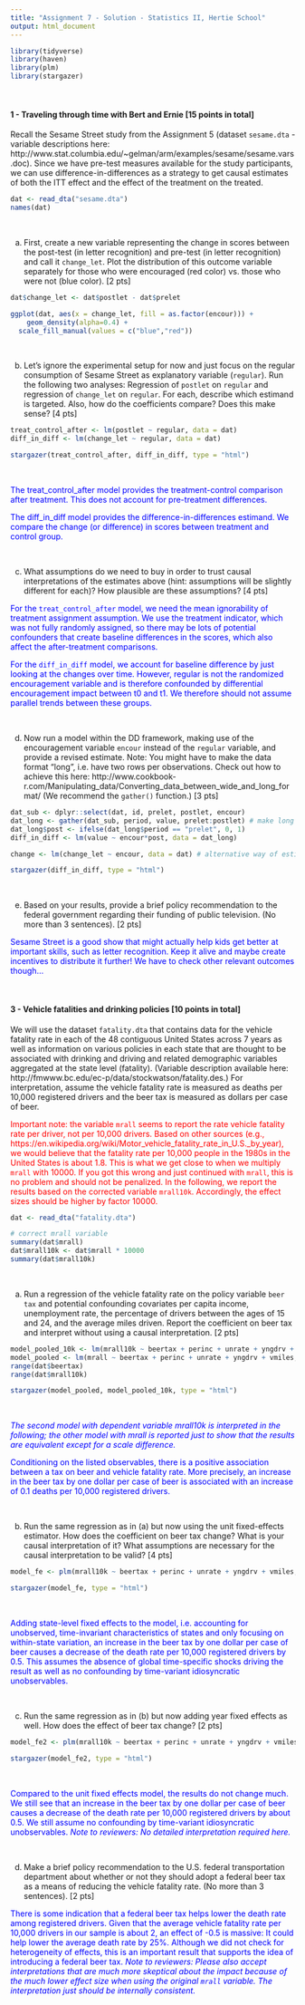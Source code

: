 ```yaml
---
title: "Assignment 7 - Solution - Statistics II, Hertie School"
output: html_document
---
```



```r
library(tidyverse)
library(haven)
library(plm)
library(stargazer)
```

<br>

#### 1 - Traveling through time with Bert and Ernie [15 points in total]

Recall the Sesame Street study from the Assignment 5 (dataset `sesame.dta` - variable descriptions here: http://www.stat.columbia.edu/~gelman/arm/examples/sesame/sesame.vars.doc). Since we have pre-test measures available for the study participants, we can use difference-in-differences as a strategy to get causal estimates of both the ITT effect and the effect of the treatment on the treated.

```r
dat <- read_dta("sesame.dta")
names(dat)
```

<br> 

(a) First, create a new variable representing the change in scores between the post-test (in letter recognition) and pre-test (in letter recognition) and call it `change_let`. Plot the distribution of this outcome variable separately for those who were encouraged (red color) vs. those who were not (blue color). [2 pts]

```r
dat$change_let <- dat$postlet - dat$prelet

ggplot(dat, aes(x = change_let, fill = as.factor(encour))) +
    geom_density(alpha=0.4) + 
  scale_fill_manual(values = c("blue","red"))
```

<br>

(b) Let's ignore the experimental setup for now and just focus on the regular consumption of Sesame Street as explanatory variable (`regular`). Run the following two analyses: Regression of `postlet` on `regular` and regression of `change_let` on `regular`. For each, describe which estimand is targeted. Also, how do the coefficients compare? Does this make sense? [4 pts]

```r
treat_control_after <- lm(postlet ~ regular, data = dat)
diff_in_diff <- lm(change_let ~ regular, data = dat)
```

```r
stargazer(treat_control_after, diff_in_diff, type = "html")
```

<br>

<div style="color:blue">
The treat_control_after model provides the treatment-control comparison after treatment. This does not account for pre-treatment differences. 

The diff_in_diff model provides the difference-in-differences estimand. We compare the change (or difference) in scores between treatment and control group.
</div>

<br> 

(c) What assumptions do we need to buy in order to trust causal interpretations of the estimates above (hint: assumptions will be slightly different for each)? How plausible are these assumptions? [4 pts]

<div style="color:blue">
For the `treat_control_after` model, we need the mean ignorability of treatment assignment assumption. We use the treatment indicator, which was not fully randomly assigned, so there may be lots of potential confounders that create baseline differences in the scores, which also affect the after-treatment comparisons. 

For the `diff_in_diff` model, we account for baseline difference by just looking at the changes over time. However, regular is not the randomized encouragement variable and is therefore confounded by differential encouragement impact between t0 and t1. We therefore should not assume parallel trends between these groups. 
</div>

<br>

(d) Now run a model within the DD framework, making use of the encouragement variable `encour` instead of the `regular` variable, and provide a revised estimate. Note: You might have to make the data format "long", i.e. have two rows per observations. Check out how to achieve this here: http://www.cookbook-r.com/Manipulating_data/Converting_data_between_wide_and_long_format/ (We  recommend the `gather()` function.) [3 pts]

```r
dat_sub <- dplyr::select(dat, id, prelet, postlet, encour)
dat_long <- gather(dat_sub, period, value, prelet:postlet) # make long format
dat_long$post <- ifelse(dat_long$period == "prelet", 0, 1)
diff_in_diff <- lm(value ~ encour*post, data = dat_long)

change <- lm(change_let ~ encour, data = dat) # alternative way of estimation using the change variable as Y; not necessary to report
```

```r
stargazer(diff_in_diff, type = "html")
```

<br>

(e) Based on your results, provide a brief policy recommendation to the federal government regarding their funding of public television. (No more than 3 sentences). [2 pts]

<div style="color:blue">
Sesame Street is a good show that might actually help kids get better at important skills, such as letter recognition. Keep it alive and maybe create incentives to distribute it further! We have to check other relevant outcomes though...
</div>


<br>

#### 3 - Vehicle fatalities and drinking policies [10 points in total]

We will use the dataset `fatality.dta` that contains data for the vehicle fatality rate in each of the 48 contiguous United States across 7 years as well as information on various policies in each state that are thought to be associated with drinking and driving and related demographic variables aggregated at the state level (fatality). (Variable description available here: http://fmwww.bc.edu/ec-p/data/stockwatson/fatality.des.) For interpretation, assume the vehicle fatality rate is measured as deaths per 10,000 registered drivers and the beer tax is measured as dollars per case of beer.

<div style="color:red">
Important note: the variable `mrall` seems to report the rate vehicle fatality rate per driver, not per 10,000 drivers. Based on other sources (e.g., https://en.wikipedia.org/wiki/Motor_vehicle_fatality_rate_in_U.S._by_year), we would believe that the fatality rate per 10,000 people in the 1980s in the United States is about 1.8. This is what we get close to when we multiply `mrall` with 10000. If you got this wrong and just continued with `mrall`, this is no problem and should not be penalized. In the following, we report the results based on the corrected variable `mrall10k`. Accordingly, the effect sizes should be higher by factor 10000.
</div>


```r
dat <- read_dta("fatality.dta")

# correct mrall variable
summary(dat$mrall)
dat$mrall10k <- dat$mrall * 10000
summary(dat$mrall10k)
```

<br>

(a) Run a regression of the vehicle fatality rate on the policy variable `beer tax` and potential confounding covariates per capita income, unemployment rate, the percentage of drivers between the ages of 15 and 24, and the average miles driven. Report the coefficient on beer tax and interpret without using a causal interpretation. [2 pts]

```r
model_pooled_10k <- lm(mrall10k ~ beertax + perinc + unrate + yngdrv + vmiles, data = dat)
model_pooled <- lm(mrall ~ beertax + perinc + unrate + yngdrv + vmiles, data = dat)
range(dat$beertax)
range(dat$mrall10k)
```

```r
stargazer(model_pooled, model_pooled_10k, type = "html")
```

<br>

<div style="color:blue">
<i>The second model with dependent variable mrall10k is interpreted in the following; the other model with mrall is reported just to show that the results are equivalent except for a scale difference.</i>

Conditioning on the listed observables, there is a positive association between a tax on beer and vehicle fatality rate. More precisely, an increase in the beer tax by one dollar per case of beer is associated with an increase of 0.1 deaths per 10,000 registered drivers.
</div>

<br>

(b) Run the same regression as in (a) but now using the unit fixed-effects estimator. How does the coefficient on beer tax change? What is your causal interpretation of it? What assumptions are necessary for the causal interpretation to be valid? [4 pts]

```r
model_fe <- plm(mrall10k ~ beertax + perinc + unrate + yngdrv + vmiles, data = dat, index = c("state", "year"), model = "within")
```


```r
stargazer(model_fe, type = "html")
```

<br> 

<div style="color:blue">
Adding state-level fixed effects to the model, i.e. accounting for unobserved, time-invariant characteristics of states and only focusing on within-state variation, an increase in the beer tax by one dollar per case of beer causes a decrease of the death rate per 10,000 registered drivers by 0.5. This assumes the absence of global time-specific shocks driving the result as well as no confounding by time-variant idiosyncratic unobservables.
</div>

<br>

(c) Run the same regression as in (b) but now adding year fixed effects as well. How does the effect of beer tax change? [2 pts]

```r
model_fe2 <- plm(mrall10k ~ beertax + perinc + unrate + yngdrv + vmiles, data = dat, index = c("state", "year"), model = "within", effect = "twoways")
```

```r
stargazer(model_fe2, type = "html")
```

<br> 

<div style="color:blue">
Compared to the unit fixed effects model, the results do not change much. We still see that an increase in the beer tax by one dollar per case of beer causes a decrease of the death rate per 10,000 registered drivers by about  0.5. We still assume no confounding by time-variant idiosyncratic unobservables.
<i>Note to reviewers: No detailed interpretation required here.</i>
</div>

<br>

(d) Make a brief policy recommendation to the U.S. federal transportation department about whether or not they should adopt a federal beer tax as a means of reducing the vehicle fatality rate. (No more than 3 sentences). [2 pts]

<div style="color:blue">
There is some indication that a federal beer tax helps lower the death rate among registered drivers. Given that the average vehicle fatality rate per 10,000 drivers in our sample is about 2, an effect of -0.5 is massive: It could help lower the average death rate by 25%. Although we did not check for heterogeneity of effects, this is an important result that supports the idea of introducing a federal beer tax.
<i>Note to reviewers: Please also accept interpretations that are much more skeptical about the impact because of the much lower effect size when using the original `mrall` variable. The interpretation just should be internally consistent. </i>
</div>



